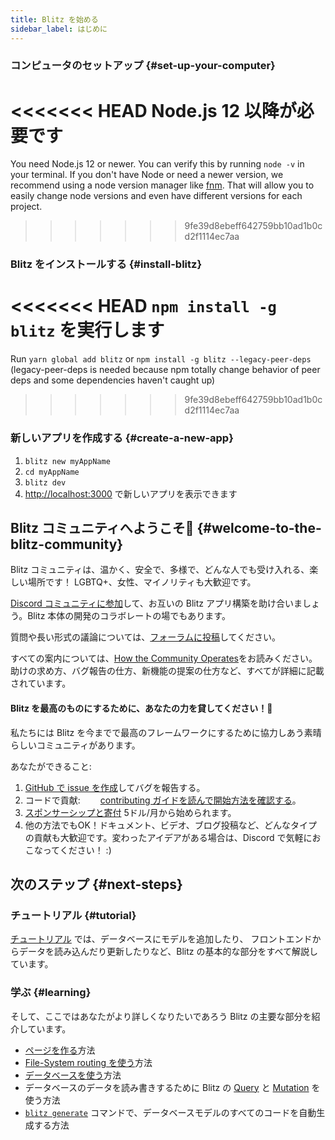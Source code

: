 ```yaml
---
title: Blitz を始める
sidebar_label: はじめに
---
```


### コンピュータのセットアップ {#set-up-your-computer}

<<<<<<< HEAD
Node.js 12 以降が必要です
=======
You need Node.js 12 or newer. You can verify this by running `node -v` in
your terminal. If you don't have Node or need a newer version, we
recommend using a node version manager like
[fnm](https://github.com/Schniz/fnm). That will allow you to easily change
node versions and even have different versions for each project.
>>>>>>> 9fe39d8ebeff642759bb10ad1b0cd2f1114ec7aa

### Blitz をインストールする {#install-blitz}

<<<<<<< HEAD
`npm install -g blitz` を実行します
=======
Run `yarn global add blitz` or `npm install -g blitz --legacy-peer-deps`
(legacy-peer-deps is needed because npm totally change behavior of peer
deps and some dependencies haven't caught up)
>>>>>>> 9fe39d8ebeff642759bb10ad1b0cd2f1114ec7aa

### 新しいアプリを作成する {#create-a-new-app}

1. `blitz new myAppName`
2. `cd myAppName`
3. `blitz dev`
4. [http://localhost:3000](http://localhost:3000) で新しいアプリを表示できます

## Blitz コミュニティへようこそ👋 {#welcome-to-the-blitz-community}

Blitz コミュニティは、温かく、安全で、多様で、どんな人でも受け入れる、楽しい場所です！ LGBTQ+、女性、マイノリティも大歓迎です。

[Discord コミュニティに参加](https://discord.blitzjs.com)して、お互いの Blitz アプリ構築を助け合いましょう。Blitz 本体の開発のコラボレートの場でもあります。

質問や長い形式の議論については、[フォーラムに投稿](https://github.com/blitz-js/blitz/discussions)してください。

すべての案内については、[How the Community Operates](./how-the-community-operates)をお読みください。助けの求め方、バグ報告の仕方、新機能の提案の仕方など、すべてが詳細に記載されています。

#### Blitz を最高のものにするために、あなたの力を貸してください！🤝

私たちには Blitz を今までで最高のフレームワークにするために協力しあう素晴らしいコミュニティがあります。

あなたができること:

1. [GitHub で issue を作成](https://github.com/blitz-js/blitz/issues/new/choose)してバグを報告する。
1. コードで貢献: 
　　[contributing ガイドを読んで開始方法を確認する](./contributing)。
1. [スポンサーシップと寄付](https://github.com/blitz-js/blitz#sponsors-and-donations) 5ドル/月から始められます。
1. 他の方法でもOK！ドキュメント、ビデオ、ブログ投稿など、どんなタイプの貢献も大歓迎です。変わったアイデアがある場合は、Discord で気軽におこなってください！ :)

## 次のステップ {#next-steps}

### チュートリアル {#tutorial}

[チュートリアル](./tutorial) では、データベースにモデルを追加したり、
フロントエンドからデータを読み込んだり更新したりなど、Blitz の基本的な部分をすべて解説しています。

### 学ぶ {#learning}

そして、ここではあなたがより詳しくなりたいであろう Blitz の主要な部分を紹介しています。

- [ページを作る](./pages)方法
- [File-System routing を使う](./routing)方法
- [データベースを使う](./database-overview)方法
- データベースのデータを読み書きするために Blitz の [Query](./query-resolvers) と [Mutation](./mutation-resolvers) を使う方法
- [`blitz generate`](./cli-generate) コマンドで、データベースモデルのすべてのコードを自動生成する方法
